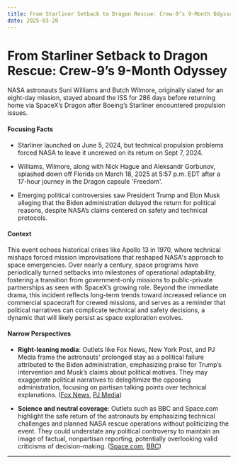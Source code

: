 ```yaml
---
title: From Starliner Setback to Dragon Rescue: Crew-9’s 9-Month Odyssey
date: 2025-03-20
---
```


# From Starliner Setback to Dragon Rescue: Crew-9’s 9-Month Odyssey

NASA astronauts Suni Williams and Butch Wilmore, originally slated for an eight-day mission, stayed aboard the ISS for 286 days before returning home via SpaceX’s Dragon after Boeing’s Starliner encountered propulsion issues.

#### Focusing Facts

- Starliner launched on June 5, 2024, but technical propulsion problems forced NASA to leave it uncrewed on its return on Sept 7, 2024.

- Williams, Wilmore, along with Nick Hague and Aleksandr Gorbunov, splashed down off Florida on March 18, 2025 at 5:57 p.m. EDT after a 17-hour journey in the Dragon capsule 'Freedom'.

- Emerging political controversies saw President Trump and Elon Musk alleging that the Biden administration delayed the return for political reasons, despite NASA’s claims centered on safety and technical protocols.

#### Context

This event echoes historical crises like Apollo 13 in 1970, where technical mishaps forced mission improvisations that reshaped NASA's approach to space emergencies. Over nearly a century, space programs have periodically turned setbacks into milestones of operational adaptability, fostering a transition from government-only missions to public-private partnerships as seen with SpaceX’s growing role. Beyond the immediate drama, this incident reflects long-term trends toward increased reliance on commercial spacecraft for crewed missions, and serves as a reminder that political narratives can complicate technical and safety decisions, a dynamic that will likely persist as space exploration evolves.

#### Narrow Perspectives

- **Right-leaning media**: Outlets like Fox News, New York Post, and PJ Media frame the astronauts' prolonged stay as a political failure attributed to the Biden administration, emphasizing praise for Trump’s intervention and Musk’s claims about political motives. They may exaggerate political narratives to delegitimize the opposing administration, focusing on partisan talking points over technical explanations. ([Fox News](https://www.foxnews.com/media/elon-musk-congratulates-spacex-nasa-excellent-work-rescuing-stranded-astronauts), [PJ Media](https://pjmedia.com/paula-bolyard/2025/03/18/watch-dolphins-greet-astronauts-at-splashdown-n4938047))

- **Science and neutral coverage**: Outlets such as BBC and Space.com highlight the safe return of the astronauts by emphasizing technical challenges and planned NASA rescue operations without politicizing the event. They could understate any political controversy to maintain an image of factual, nonpartisan reporting, potentially overlooking valid criticisms of decision-making. ([Space.com](https://www.space.com/space-exploration/international-space-station/never-stuck-starliner-astronauts-return-to-earth-at-last-with-crew-9-duo-in-spacex-dragon-splashdown), [BBC](https://www.bbc.com/news/articles/c0mw221z2yyo))

---
